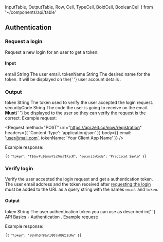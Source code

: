   InputTable,
  OutputTable,
  Row,
  Cell,
  TypeCell,
  BoldCell,
  BooleanCell
} from '~/components/api/table'

## Authentication

### Request a login

<Endpoint method="POST" url="/now/registration" />

Request a new login for an user to get a token.

#### Input

<InputTable>
  <Row>
    <BoldCell>email</BoldCell>
    <TypeCell>String</TypeCell>
    <BooleanCell status={true} />
    <Cell>The user email.</Cell>
  </Row>
  <Row>
    <BoldCell>tokenName</BoldCell>
    <TypeCell>String</TypeCell>
    <BooleanCell status={true} />
    <Cell>
      The desired name for the token. It will be displayed on the{' '}
      <GenericLink href="https://zeit.co/account/tokens">
        user account details
      </GenericLink>
      .
    </Cell>
  </Row>
</InputTable>

### Output

<OutputTable>
  <Row>
    <BoldCell>token</BoldCell>
    <TypeCell>String</TypeCell>
    <Cell>The token used to verify the user accepted the login request.</Cell>
  </Row>
  <Row>
    <BoldCell>securityCode</BoldCell>
    <TypeCell>String</TypeCell>
    <Cell>
      The code the user is going to receive on the email. <strong>Must</strong>{' '}
      be displayed to the user so they can verify the request is the correct.
    </Cell>
  </Row>
</OutputTable>

<Example>
  Example request:

<Request
  method="POST"
  url="https://api.zeit.co/now/registration"
  headers={{
    'Content-Type': 'application/json'
  }}
  body={{
    email: 'user@mail.com',
    tokenName: 'Your Client App Name'
  }}
/>

Example response:

  <Code lang="json">{`{
    "token": "T1dmvPu36nmyYisXAs7IRzcR",
    "securityCode": "Practical Saola"
  }`}</Code>
</Example>

### Verify login

<Endpoint method="GET" url="/now/registration/verify?email&token" />

Verify the user accepted the login request and get a authentication token. The user email address and the token received after [requesting the login](#endpoints/authentication/request-a-login) must be added to the URL as a query string with the names `email` and `token`.

#### Output

<OutputTable>
  <Row>
    <BoldCell>token</BoldCell>
    <TypeCell>String</TypeCell>
    <Cell>
      The user authentication token you can use as described in{' '}
      <GenericLink href="#api-basics/authentication">
        API Basics - Authentication
      </GenericLink>
      .
    </Cell>
  </Row>
</OutputTable>

<Example>
  Example request:

<Request url="https://api.zeit.co/now/registration/verify?email=user@mail.com&token=T1dmvPu36nmyYisXAs7IRzcR" />

Example response:

  <Code lang="json">{`{
    "token": "sGkHhSH98wtJB0lyODZJ2bRe"
  }`}</Code>
</Example>
